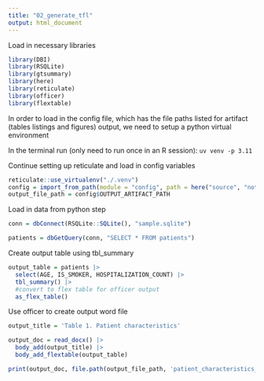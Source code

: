 ```yaml
---
title: "02_generate_tfl"
output: html_document
---
```


Load in necessary libraries 
```r

library(DBI)
library(RSQLite)
library(gtsummary)
library(here)
library(reticulate)
library(officer)
library(flextable)

``` 

In order to load in the config file, which has the file paths listed for artifact (tables listings and figures) output, we need to setup a python virtual environment 

In the terminal run (only need to run once in an R session):
`uv venv -p 3.11` 

Continue setting up reticulate and load in config variables 
```r

reticulate::use_virtualenv("./.venv")
config = import_from_path(module = "config", path = here("source", "notebooks", "helpers"))
output_file_path = config$OUTPUT_ARTIFACT_PATH

```

Load in data from python step 
```r

conn = dbConnect(RSQLite::SQLite(), "sample.sqlite")

patients = dbGetQuery(conn, "SELECT * FROM patients")

```

Create output table using tbl_summary 
```r
output_table = patients |>
  select(AGE, IS_SMOKER, HOSPITALIZATION_COUNT) |>
  tbl_summary() |>
  #convert to flex table for officer output 
  as_flex_table()

```

Use officer to create output word file 
```r

output_title = 'Table 1. Patient characteristics'

output_doc = read_docx() |>
  body_add(output_title) |>
  body_add_flextable(output_table) 

print(output_doc, file.path(output_file_path, 'patient_characteristics_tables.docx'))

```

